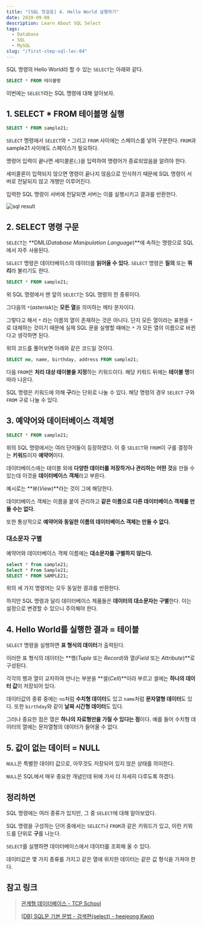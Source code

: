 ```yaml
---
title: "[SQL 첫걸음] 4. Hello World 실행하기"
date: 2020-09-08
description: Learn About SQL Select
tags:
  - Database
  - SQL
  - MySQL
slug: "/first-step-sql-lec-04"
---
```


SQL 명령의 Hello World라 할 수 있는 `SELECT`는 아래와 같다.

```sql
SELECT * FROM 테이블명
```

이번에는 `SELECT`라는 SQL 명령에 대해 알아보자.

## 1. SELECT * FROM 테이블명 실행

```sql
SELECT * FROM sample21;
```

`SELECT` 명령에서 `SELECT`와 `*` 그리고 `FROM` 사이에는 스페이스를 넣어 구분한다. `FROM`과 sample21 사이에도 스페이스가 필요하다.

명령어 입력이 끝나면 세미콜론(`;`)을 입력하여 명령어가 종료되었음을 알려야 한다.

세미콜론이 입력되지 않으면 명령이 끝나지 않음으로 인식하기 때문에 SQL 명령이 서버로 전달되지 않고 개행만 이루어진다.

입력한 SQL 명령이 서버에 전달되면 서버는 이를 실행시키고 결과를 반환한다.

![sql result](./sql-result.png)

## 2. SELECT 명령 구문

`SELECT`는 **DML(*Database Manipulation Language*)**에 속하는 명령으로 SQL에서 자주 사용된다.

`SELECT` 명령은 데이터베이스의 데이터를 **읽어올 수 있다.** `SELECT` 명령은 **질의** 또는 **쿼리**라 불리기도 한다.

```sql
SELECT * FROM sample21;
```

위 SQL 명령에서 맨 앞의 `SELECT`는 SQL 명령의 한 종류이다.

그다음의 `*`(*asterisk*)는 **모든 열**을 의미하는 메타 문자이다.

그렇다고 해서 `*` 라는 이름의 열이 존재하는 것은 아니다. 단지 모든 열이라는 표현을 `*` 로 대체하는 것이기 때문에 실제 SQL 문을 실행할 때에는 `*` 가 모든 열의 이름으로 바뀐다고 생각하면 된다.

위의 코드를 풀어보면 아래와 같은 코드일 것이다.

```sql
SELECT no, name, birthday, address FROM sample21;
```

다음 `FROM`은 **처리 대상 테이블을 지정**하는 키워드이다. 해당 키워드 뒤에는 **테이블 명**이 따라 나온다.

SQL 명령은 키워드에 의해 **구**라는 단위로 나눌 수 있다. 해당 명령의 경우 `SELECT` 구와 `FROM` 구로 나눌 수 있다.

## 3. 예약어와 데이터베이스 객체명

```sql
SELECT * FROM sample21;
```

위의 SQL 명령에서는 여러 단어들이 등장하였다. 이 중 `SELECT`와 `FROM`이 구를 결정하는 **키워드**이자 **예약어**이다.

데이터베이스에는 테이블 외에 **다양한 데이터를 저장하거나 관리하는 어떤 것**을 만들 수 있는데 이것을 **데이터베이스 객체**라고 부른다.

예시로는 **뷰(*View*)**라는 것이 그에 해당한다.

데이터베이스 객체는 이름을 붙여 관리하고 **같은 이름으로 다른 데이터베이스 객체를 만들 수는 없다.**

또한 통상적으로 **예약어와 동일한 이름의 데이터베이스 객체는 만들 수 없다.**

### 대소문자 구별

예약어와 데이터베이스 객체 이름에는 **대소문자를 구별하지 않는다.**

```sql
select * from sample21;
Select * From Sample21;
SELECT * FROM SAMPLE21;
```

위의 세 가지 명령어는 모두 동일한 결과를 반환한다.

하지만 SQL 명령과 달리 데이터베이스 제품들은 **데이터의 대소문자는 구별**한다. 이는 설정으로 변경할 수 있으니 주의해야 한다.

## 4. Hello World를 실행한 결과 = 테이블

`SELECT` 명령을 실행하면 **표 형식의 데이터**가 출력된다.

이러한 표 형식의 데이터는 **행(*Tuple* 또는 *Record*)와 열(*Field* 또는 *Attribute*)**로 구성된다.

각각의 행과 열이 교차하여 만나는 부분을 **셀(*Cell*)**이라 부르고 셀에는 **하나의 데이터 값**이 저장되어 있다.

데이터값의 종류 중에는 `no`처럼 **수치형 데이터**도 있고 `name`처럼 **문자열형 데이터**도 있다. 또한 `birthday`와 같이 **날짜 시간형 데이터**도 있다.

그러나 중요한 점은 열은 **하나의 자료형만을 가질 수 있다는 점**이다. 예를 들어 수치형 데이터의 열에는 문자열형의 데이터가 들어올 수 없다.

## 5. 값이 없는 데이터 = NULL

`NULL`은 특별한 데이터 값으로, 아무것도 저장되어 있지 않은 상태를 의미한다.

`NULL`은 SQL에서 매우 중요한 개념인데 뒤에 가서 더 자세히 다루도록 하겠다.

## 정리하면

SQL 명령에는 여러 종류가 있지만, 그 중 `SELECT`에 대해 알아보았다.

SQL 명령을 구성하는 단어 중에서는 `SELECT`나 `FROM`과 같은 키워드가 있고, 이런 키워드를 단위로 **구**를 나눈다.

`SELECT`를 실행하면 데이터베이스에서 데이터를 조회해 올 수 있다.

데이터값은 몇 가지 종류를 가지고 같은 열에 위치한 데이터는 같은 값 형식을 가져야 한다.

## 참고 링크

> [관계형 데이터베이스 - TCP School](http://tcpschool.com/mysql/mysql_intro_relationalDB)
>
> [[DB] SQL문 기본 문법 - 검색편(select) - heejeong Kwon](https://gmlwjd9405.github.io/2019/04/25/db-sql-select.html)
